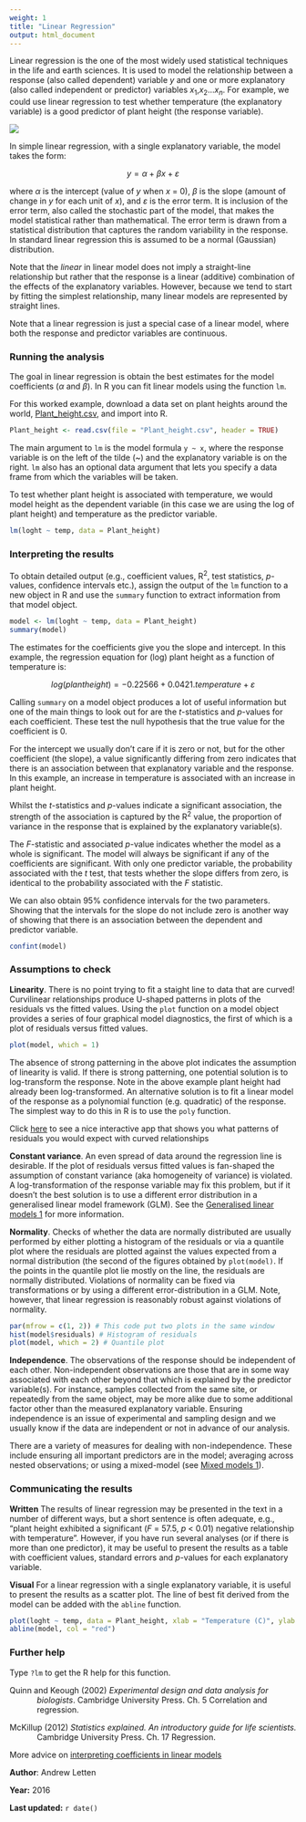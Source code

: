 ```yaml
---
weight: 1
title: "Linear Regression"
output: html_document
---
```



Linear regression is the one of the most widely used statistical techniques in the life and earth sciences. It is used to model the relationship between a response (also called dependent) variable $y$ and one or more explanatory (also called independent or predictor) variables $x_{1}$,$x_{2}$...$x_{n}$. For example, we could use linear regression to test whether temperature (the explanatory variable) is a good predictor of plant height (the response variable).

![](Linear_regression_image.jpg)

In simple linear regression, with a single explanatory variable, the model takes the form:

$$y = \alpha + \beta x + \varepsilon $$ 

where $\alpha$ is the intercept (value of $y$ when $x$ = 0), $\beta$ is the slope (amount of change in $y$ for each unit of $x$), and $\varepsilon$ is the error term. It is inclusion of the error term, also called the stochastic part of the model, that makes the model statistical rather than mathematical. The error term is drawn from a statistical distribution that captures the random variability in the response. In standard linear regression this is assumed to be a normal (Gaussian) distribution. 

Note that the *linear* in linear model does not imply a straight-line relationship but rather that the response is a linear (additive) combination of the effects of the explanatory variables. However, because we tend to start by fitting the simplest relationship, many linear models are represented by straight lines.

Note that a linear regression is just a special case of a linear model, where both the response and predictor variables are continuous.
  

### Running the analysis
 
The goal in linear regression is obtain the best estimates for the model coefficients ($\alpha$ and $\beta$). In R you can fit linear models using the function `lm`.

For this worked example, download a data set on plant heights around the world, [Plant_height.csv](/datasets/Plant_height.csv), and import into R.

```r
Plant_height <- read.csv(file = "Plant_height.csv", header = TRUE)
```

The main argument to `lm` is the model formula `y ~ x`, where the response variable is on the left of the tilde (~) and the explanatory variable is on the right. `lm` also has an optional data argument that lets you specify a data frame from which the variables will be taken.

To test whether plant height is associated with temperature, we would model height as the dependent variable (in this case we are using the log of plant height) and temperature as the predictor variable. 

```r
lm(loght ~ temp, data = Plant_height)
```
  

### Interpreting the results
 
To obtain detailed output (e.g., coefficient values, R^2^, test statistics, *p*-values, confidence intervals etc.), assign the output of the `lm` function to a new object in R and use the `summary` function to extract information from that model object.

```r
model <- lm(loght ~ temp, data = Plant_height)
summary(model)
```

The estimates for the coefficients give you the slope and intercept. In this example, the regression equation for (log) plant height as a function of temperature is:

$$log(plant height) = -0.22566 +0.0421.temperature + \varepsilon $$ 
  

Calling `summary` on a model object produces a lot of useful information but one of the main things to look out for are the *t*-statistics and *p*-values for each coefficient. These test the null hypothesis that the true value for the coefficient is 0. 

For the intercept we usually don't care if it is zero or not, but for the other coefficient (the slope), a value significantly differing from zero indicates that there is an association between that explanatory variable and the response. In this example, an increase in temperature is associated with an increase in plant height.

Whilst the *t*-statistics and *p*-values indicate a significant association, the strength of the association is captured by the R^2^ value, the proportion of variance in the response that is explained by the explanatory variable(s).

The *F*-statistic and associated *p*-value indicates whether the model as a whole is significant. The model will always be significant if any of the coefficients are significant. With only one predictor variable, the probability associated with the *t* test, that tests whether the slope differs from zero, is identical to the probability associated with the *F* statistic.

We can also obtain 95% confidence intervals for the two parameters. Showing that the intervals for the slope do not include zero is another way of showing that there is an association between the dependent and predictor variable.

```r
confint(model)
```
  

### Assumptions to check
 
**Linearity**. There is no point trying to fit a staight line to data that are curved! Curvilinear relationships produce U-shaped patterns in plots of the residuals vs the fitted values. Using the `plot` function on a model object provides a series of four graphical model diagnostics, the first of which is a plot of residuals versus fitted values.

```r
plot(model, which = 1)
```

The absence of strong patterning in the above plot indicates the assumption of linearity is valid. If there is strong patterning, one potential solution is to log-transform the response. Note in the above example plant height had already been log-transformed. An alternative solution is to fit a linear model of the response as a polynomial function (e.g. quadratic) of the response. The simplest way to do this in R is to use the `poly` function.

Click [here](https://gallery.shinyapps.io/slr_diag/) to see a nice interactive app that shows you what patterns of residuals you would expect with curved relationships 

**Constant variance**. An even spread of data around the regression line is desirable. If the plot of residuals versus fitted values is fan-shaped the assumption of constant variance (aka homogeneity of variance) is violated. A log-transformation of the response variable may fix this problem, but if it doesn't the best solution is to use a different error distribution in a generalised linear model framework (GLM). See the [Generalised linear models 1](/statistics/glms/glm-1/) for more information.        

**Normality**. Checks of whether the data are normally distributed are usually performed by either plotting a histogram of the residuals or via a quantile plot where the residuals are plotted against the values expected from a normal distribution (the second of the figures obtained by `plot(model)`. If the points in the quantile plot lie mostly on the line, the residuals are normally distributed. Violations of normality can be fixed via transformations or by using a different error-distribution in a GLM. Note, however, that linear regression is reasonably robust against violations of normality.

```r
par(mfrow = c(1, 2)) # This code put two plots in the same window
hist(model$residuals) # Histogram of residuals
plot(model, which = 2) # Quantile plot
```

**Independence**. The observations of the response should be independent of each other. Non-independent observations are those that are in some way associated with each other beyond that which is explained by the predictor variable(s). For instance, samples collected from the same site, or repeatedly from the same object, may be more alike due to some additional factor other than the measured explanatory variable. Ensuring independence is an issue of experimental and sampling design and we usually know if the data are independent or not in advance of our analysis.

There are a variety of measures for dealing with non-independence. These include ensuring all important predictors are in the model; averaging across nested observations; or using a mixed-model (see [Mixed models 1](/statistics/mixed-models/mixed-model-1/)). 
  

### Communicating the results
 
**Written**  The results of linear regression may be presented in the text in a number of different ways, but a short sentence is often adequate, e.g., "plant height exhibited a significant (*F* = 57.5, *p* < 0.01) negative relationship with temperature". However, if you have run several analyses (or if  there is more than one predictor), it may be useful to present the results as a table with coefficient values, standard errors and *p*-values for each explanatory variable.  

**Visual** For a linear regression with a single explanatory variable, it is useful to present the results as a scatter plot. The line of best fit derived from the model can be added with the `abline` function.

```r
plot(loght ~ temp, data = Plant_height, xlab = "Temperature (C)", ylab = "log(Plant height)", pch = 16)
abline(model, col = "red")
```
  

### Further help
 
Type `?lm` to get the R help for this function. 

<p style="margin-left: .5in; text-indent: -.5in;">Quinn and Keough (2002) *Experimental design and data analysis for biologists*. Cambridge University Press. Ch. 5 Correlation and regression.</p>

<p style="margin-left: .5in; text-indent: -.5in;">McKillup (2012) *Statistics explained. An introductory guide for life scientists.* Cambridge University Press. Ch. 17 Regression.</p>

More advice on [interpreting coefficients in linear models](/statistics/glms/interpret-glm-coeffs/)
  

**Author**: Andrew Letten
 
**Year:** 2016

**Last updated:** `r date()`
